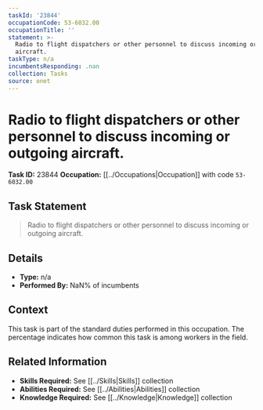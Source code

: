 ```yaml
---
taskId: '23844'
occupationCode: 53-6032.00
occupationTitle: ''
statement: >-
  Radio to flight dispatchers or other personnel to discuss incoming or outgoing
  aircraft.
taskType: n/a
incumbentsResponding: .nan
collection: Tasks
source: onet
---
```

# Radio to flight dispatchers or other personnel to discuss incoming or outgoing aircraft.

**Task ID:** 23844
**Occupation:** [[../Occupations|Occupation]] with code `53-6032.00`

## Task Statement

> Radio to flight dispatchers or other personnel to discuss incoming or outgoing aircraft.

## Details

- **Type:** n/a
- **Performed By:** NaN% of incumbents

## Context

This task is part of the standard duties performed in this occupation. The percentage indicates how common this task is among workers in the field.

## Related Information

- **Skills Required:** See [[../Skills|Skills]] collection
- **Abilities Required:** See [[../Abilities|Abilities]] collection
- **Knowledge Required:** See [[../Knowledge|Knowledge]] collection
